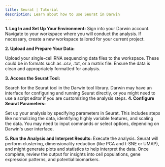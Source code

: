```yaml
---
title: Seurat | Tutorial
description: Learn about how to use Seurat in Darwin
---
```


**1. Log In and Set Up Your Environment:**
Sign into your Darwin account. Navigate to your workspace where you will conduct the analysis. If necessary, create a new workspace tailored for your current project.

**2. Upload and Prepare Your Data:**

Upload your single-cell RNA sequencing data files to the workspace. These could be in formats such as .csv, .txt, or a matrix file. Ensure the data is clean and appropriately formatted for analysis.

**3. Access the Seurat Tool:**

Search for the Seurat tool in the Darwin tool library. Darwin may have an interface for configuring and running Seurat directly, or you might need to use a script editor if you are customizing the analysis steps.
**4. Configure Seurat Parameters:**

Set up your analysis by specifying parameters in Seurat. This includes steps like normalizing the data, identifying highly variable features, and scaling the data. You may need to input commands or select options, depending on Darwin's user interface.

**5. Run the Analysis and Interpret Results:**
Execute the analysis. Seurat will perform clustering, dimensionality reduction (like PCA and t-SNE or UMAP), and might generate plots and statistics to help interpret the data.
Once complete, review the output for insights into cell populations, gene expression patterns, and potential biomarkers.
